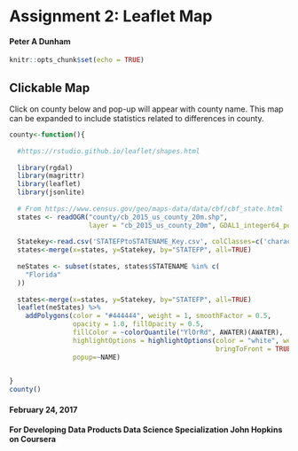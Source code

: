 # Assignment 2: Leaflet Map
#### Peter A Dunham


```{r setup, include=FALSE}
knitr::opts_chunk$set(echo = TRUE)
```

## Clickable Map

Click on county below and pop-up will appear with county name. This map can be expanded to include statistics related to differences in county.  

```{r,  echo=FALSE, warning=FALSE, message=FALSE}
county<-function(){
  
  #https://rstudio.github.io/leaflet/shapes.html
  
  library(rgdal)
  library(magrittr)
  library(leaflet)
  library(jsonlite)
  
  # From https://www.census.gov/geo/maps-data/data/cbf/cbf_state.html
  states <- readOGR("county/cb_2015_us_county_20m.shp",
                    layer = "cb_2015_us_county_20m", GDAL1_integer64_policy = TRUE, verbose=FALSE)
  
  Statekey<-read.csv('STATEFPtoSTATENAME_Key.csv', colClasses=c('character'))
  states<-merge(x=states, y=Statekey, by="STATEFP", all=TRUE)
  
  neStates <- subset(states, states$STATENAME %in% c(
    "Florida"
  ))
  
  states<-merge(x=states, y=Statekey, by="STATEFP", all=TRUE)
  leaflet(neStates) %>%
    addPolygons(color = "#444444", weight = 1, smoothFactor = 0.5,
                opacity = 1.0, fillOpacity = 0.5,
                fillColor = ~colorQuantile("YlOrRd", AWATER)(AWATER),
                highlightOptions = highlightOptions(color = "white", weight = 2,
                                                    bringToFront = TRUE),
                popup=~NAME)

  
}
county()
```

#### February 24, 2017

#### For Developing Data Products Data Science Specialization John Hopkins on Coursera



